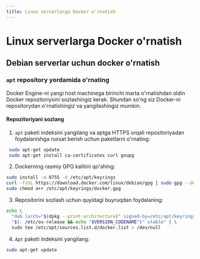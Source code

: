 ```yaml
---
title: Linux serverlarga Docker o'rnatish
---
```


# Linux serverlarga Docker o'rnatish

## Debian serverlar uchun docker o'rnatish


### `apt` repository yordamida o'rnating
Docker Engine-ni yangi host machinega birinchi marta o'rnatishdan oldin Docker repozitoriysini sozlashingiz kerak. Shundan so'ng siz Docker-ni repositorydan o'rnatishingiz va yangilashingiz mumkin.

#### Repozitoriyani sozlang

1. `apt` paketi indeksini yangilang va aptga HTTPS orqali repositoriyadan foydalanishga ruxsat berish uchun paketlarni o'rnating:

```bash
 sudo apt-get update
 sudo apt-get install ca-certificates curl gnupg
 ```

2. Dockerning rasmiy GPG kalitini qo'shing:

```bash
sudo install -m 0755 -d /etc/apt/keyrings
curl -fsSL https://download.docker.com/linux/debian/gpg | sudo gpg --dearmor -o /etc/apt/keyrings/docker.gpg
sudo chmod a+r /etc/apt/keyrings/docker.gpg
```
3. Repositorini sozlash uchun quyidagi buyruqdan foydalaning:

```bash
echo \
  "deb [arch="$(dpkg --print-architecture)" signed-by=/etc/apt/keyrings/docker.gpg] https://download.docker.com/linux/debian \
  "$(. /etc/os-release && echo "$VERSION_CODENAME")" stable" | \
  sudo tee /etc/apt/sources.list.d/docker.list > /dev/null

```

4. `Apt` paketi indeksini yangilang:

```bash
sudo apt-get update
```